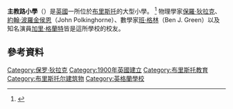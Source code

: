 {{primarysources|time=2011-08-03T10:10:06+00:00}}
'''主教路小學'''（{{lang-en|'''Bishop Road Primary School'''}}）是[[英國|英國]]一所位於[[布里斯托|布里斯托]]的大型小學。
<ref>{{Cite web |url=http://www.bishoproad.bristol.sch.uk/ |title=主教路小學網站 |accessdate=2011-08-03 |archive-date=2020-10-30 |archive-url=https://web.archive.org/web/20201030191633/https://www.bishoproad.bristol.sch.uk/ |dead-url=no }}</ref>
物理學家[[保羅·狄拉克|保羅·狄拉克]]、[[約翰·波羅金侯恩|約翰·波羅金侯恩]]（John Polkinghorne）、數學家[[班·格林|班·格林]]（Ben J. Green）以及知名演員[[加里·格蘭特|加里·格蘭特]]皆是這所學校的校友。

== 參考資料 ==
{{reflist}}

{{coord|51.4796|-2.5939|display=title|}}

{{英國教育小作品}}

[[Category:保罗·狄拉克|Category:保罗·狄拉克]]
[[Category:1900年英國建立|Category:1900年英國建立]]
[[Category:布里斯托教育|Category:布里斯托教育]]
[[Category:布里斯托尔建筑物|Category:布里斯托尔建筑物]]
[[Category:英格蘭學校|Category:英格蘭學校]]